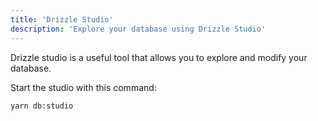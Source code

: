 ```yaml
---
title: 'Drizzle Studio'
description: 'Explore your database using Drizzle Studio'
---
```


Drizzle studio is a useful tool that allows you to explore and modify your database.

Start the studio with this command:

```bash
yarn db:studio
```

